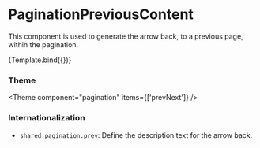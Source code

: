 
<Meta
  title="Components/Pagination/PaginationPreviousContent"
  component={PaginationPreviousContent}
/>

# PaginationPreviousContent

This component is used to generate the arrow back, to a previous page, within the pagination.


<Canvas>
  <Story name="Default">{Template.bind({})}</Story>
</Canvas>

### Theme

<Theme component="pagination" items={['prevNext']} />

### Internationalization

- `shared.pagination.prev`: Define the description text for the arrow back.
